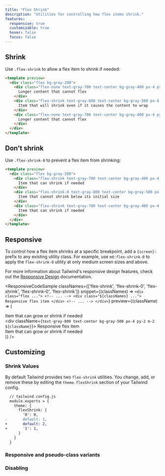 ```yaml
---
title: "Flex Shrink"
description: "Utilities for controlling how flex items shrink."
features:
  responsive: true
  customizable: true
  hover: false
  focus: false
---
```





## Shrink

Use `.flex-shrink` to allow a flex item to shrink if needed:

```html
<template preview>
  <div class="flex bg-gray-200">
    <div class="flex-none text-gray-700 text-center bg-gray-400 px-4 py-2 m-2">
      Longer content that cannot flex
    </div>
    <div class="flex-shrink text-gray-800 text-center bg-gray-500 px-4 py-2 m-2">
      Item that will shrink even if it causes the content to wrap
    </div>
    <div class="flex-none text-gray-700 text-center bg-gray-400 px-4 py-2 m-2">
      Longer content that cannot flex
    </div>
  </div>
</template>
```

## Don't shrink

Use `.flex-shrink-0` to prevent a flex item from shrinking:

```html
<template preview>
  <div class="flex bg-gray-200">
    <div class="flex-shrink text-gray-700 text-center bg-gray-400 px-4 py-2 m-2">
      Item that can shrink if needed
    </div>
    <div class="flex-shrink-0 text-gray-800 text-center bg-gray-500 px-4 py-2 m-2">
      Item that cannot shrink below its initial size
    </div>
    <div class="flex-shrink text-gray-700 text-center bg-gray-400 px-4 py-2 m-2">
      Item that can shrink if needed
    </div>
  </div>
</template>
```

## Responsive

To control how a flex item shrinks at a specific breakpoint, add a `{screen}:` prefix to any existing utility class. For example, use `md:flex-shrink-0` to apply the `flex-shrink-0` utility at only medium screen sizes and above.

For more information about Tailwind's responsive design features, check out the [Responsive Design](/docs/responsive-design) documentation.

<ResponsiveCodeSample
  classNames={['flex-shrink', 'flex-shrink-0', 'flex-shrink', 'flex-shrink-0', 'flex-shrink']}
  snippet={(classNames) => `
    <div class="flex ...">
      <!-- ... -->
      <div class="${classNames} ...">
        Responsive flex item
      </div>
      <!-- ... -->
    </div>
  `}
  preview={(className) => (
    <div className="flex bg-gray-200">
      <div className="flex-shrink text-gray-700 text-center bg-gray-400 px-4 py-2 m-2">
        Item that can grow or shrink if needed
      </div>
      <div className={`text-gray-800 text-center bg-gray-500 px-4 py-2 m-2 ${className}`}>
        Responsive flex item
      </div>
      <div className="flex-shrink text-gray-700 text-center bg-gray-400 px-4 py-2 m-2">
        Item that can grow or shrink if needed
      </div>
    </div>
  )}
/>

## Customizing

### Shrink Values

By default Tailwind provides two `flex-shrink` utilities. You change, add, or remove these by editing the `theme.flexShrink` section of your Tailwind config.

```diff
  // tailwind.config.js
  module.exports = {
    theme: {
      flexShrink: {
        '0': 0,
-       default: 1,
+       default: 2,
+       '1': 1,
      }
    }
  }
```

### Responsive and pseudo-class variants

<Variants plugin="flexShrink" />

### Disabling

<Disabling plugin="flexShrink" />
